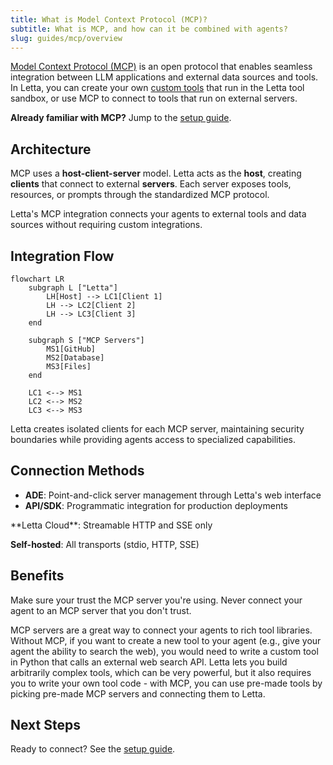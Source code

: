 ```yaml
---
title: What is Model Context Protocol (MCP)?
subtitle: What is MCP, and how can it be combined with agents?
slug: guides/mcp/overview
---
```


[Model Context Protocol (MCP)](https://modelcontextprotocol.io) is an open protocol that enables seamless integration between LLM applications and external data sources and tools.
In Letta, you can create your own [custom tools](/guides/agents/custom-tools) that run in the Letta tool sandbox, or use MCP to connect to tools that run on external servers.

**Already familiar with MCP?** Jump to the [setup guide](/guides/mcp/setup).

## Architecture

MCP uses a **host-client-server** model. Letta acts as the **host**, creating **clients** that connect to external **servers**. Each server exposes tools, resources, or prompts through the standardized MCP protocol.

Letta's MCP integration connects your agents to external tools and data sources without requiring custom integrations.

## Integration Flow

```mermaid
flowchart LR
    subgraph L ["Letta"]
        LH[Host] --> LC1[Client 1]
        LH --> LC2[Client 2]
        LH --> LC3[Client 3]
    end

    subgraph S ["MCP Servers"]
        MS1[GitHub]
        MS2[Database]
        MS3[Files]
    end

    LC1 <--> MS1
    LC2 <--> MS2
    LC3 <--> MS3
```

Letta creates isolated clients for each MCP server, maintaining security boundaries while providing agents access to specialized capabilities.

## Connection Methods

- **ADE**: Point-and-click server management through Letta's web interface
- **API/SDK**: Programmatic integration for production deployments

<Note>
**Letta Cloud**: Streamable HTTP and SSE only

**Self-hosted**: All transports (stdio, HTTP, SSE)
</Note>

## Benefits

<Warning>
Make sure your trust the MCP server you're using.
Never connect your agent to an MCP server that you don't trust.
</Warning>

MCP servers are a great way to connect your agents to rich tool libraries.
Without MCP, if you want to create a new tool to your agent (e.g., give your agent the ability to search the web), you would need to write a custom tool in Python that calls an external web search API.
Letta lets you build arbitrarily complex tools, which can be very powerful, but it also requires you to write your own tool code - with MCP, you can use pre-made tools by picking pre-made MCP servers and connecting them to Letta.

## Next Steps

Ready to connect? See the [setup guide](/guides/mcp/setup).
